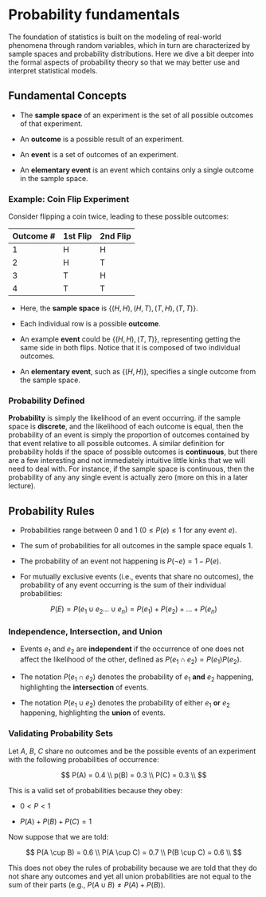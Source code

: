 # Probability fundamentals
The foundation of statistics is built on the modeling of
real-world phenomena through random variables, which in turn
are characterized by sample spaces and probability
distributions. Here we dive a bit deeper into the formal
aspects of probability theory so that we may better use and
interpret statistical models.

## Fundamental Concepts
* The **sample space** of an experiment is the set of all
  possible outcomes of that experiment.

* An **outcome** is a possible result of an experiment. 

* An **event** is a set of outcomes of an experiment.

* An **elementary event** is an event which contains only a
  single outcome in the sample space.

### Example: Coin Flip Experiment
Consider flipping a coin twice, leading to these possible
outcomes:

| Outcome # | 1st Flip | 2nd Flip |
|-----------|----------|----------|
| 1         | H        | H        |
| 2         | H        | T        |   
| 3         | T        | H        |
| 4         | T        | T        |

* Here, the **sample space** is $\{(H,H), (H,T), (T,H),
  (T,T)\}$.

* Each individual row is a possible **outcome**.

* An example **event** could be $\{(H,H), (T,T)\}$,
  representing getting the same side in both flips. Notice
  that it is composed of two individual outcomes.

* An **elementary event**, such as $\{(H,H)\}$, specifies a
  single outcome from the sample space.

### Probability Defined
**Probability** is simply the likelihood of an event
occurring. if the sample space is **discrete**, and the
likelihood of each outcome is equal, then the probability of
an event is simply the proportion of outcomes contained by
that event relative to all possible outcomes. A similar
definition for probability holds if the space of possible
outcomes is **continuous**, but there are a few interesting
and not immediately intuitive little kinks that we will need
to deal with. For instance, if the sample space is
continuous, then the probability of any any single event is
actually zero (more on this in a later lecture).

## Probability Rules
* Probabilities range between $0$ and $1$ ($0 \leq P(e) \leq
  1$ for any event $e$).

* The sum of probabilities for all outcomes in the sample
  space equals $1$.

* The probability of an event not happening is $P(\neg e) =
  1 - P(e)$.

* For mutually exclusive events (i.e., events that share no
  outcomes), the probability of any event occurring is the
  sum of their individual probabilities:

$$
P(E) = P(e_1 \cup e_2 \ldots \cup e_n) = P(e_1) + P(e_2) + \ldots + P(e_n)
$$

### Independence, Intersection, and Union
* Events $e_1$ and $e_2$ are **independent** if the
  occurrence of one does not affect the likelihood of the
  other, defined as $P(e_1 \cap e_2) = P(e_1)P(e_2)$.

* The notation $P(e_1 \cap e_2)$ denotes the probability of
  $e_1$ **and** $e_2$ happening, highlighting the
  **intersection** of events.

* The notation $P(e_1 \cup e_2)$ denotes the probability of
  either $e_1$ **or** $e_2$ happening, highlighting the
  **union** of events.

### Validating Probability Sets
Let $A$, $B$, $C$ share no outcomes and be the
possible events of an experiment with the following
probabilities of occurrence:

$$
P(A) = 0.4 \\
p(B) = 0.3 \\
P(C) = 0.3 \\
$$

This is a valid set of probabilities because they obey:

* $0 < P < 1$

* $P(A) + P(B) + P(C) = 1$

Now suppose that we are told:

$$
P(A \cup B) = 0.6 \\
P(A \cup C) = 0.7 \\
P(B \cup C) = 0.6 \\
$$

This does not obey the rules of probability because we are
told that they do not share any outcomes and yet  all union
probabilities are not equal to the sum of their parts (e.g.,
$P(A \cup B) \neq P(A) + P(B)$).
